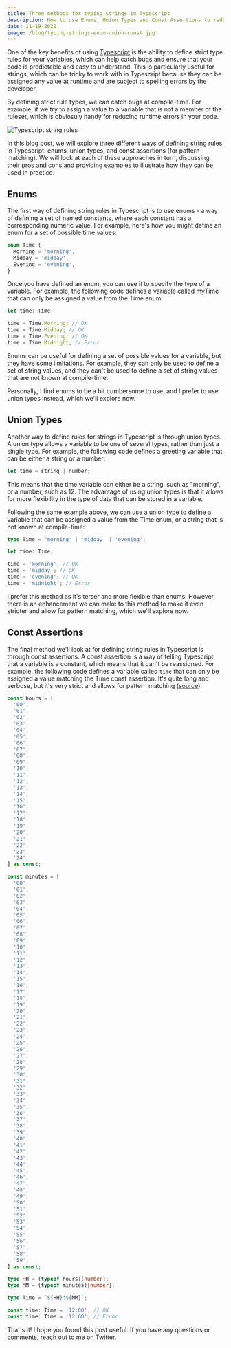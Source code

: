 ```yaml
---
title: Three methods for typing strings in Typescript
description: How to use Enums, Union Types and Const Assertions to reduce runtime errors for strings.
date: 11-19-2022
image: /blog/typing-strings-enum-union-const.jpg
---
```


One of the key benefits of using [Typescript](https://www.typescriptlang.org/) is the ability to define strict type rules for your variables, which can help catch bugs and ensure that your code is predictable and easy to understand. This is particularly useful for strings, which can be tricky to work with in Typescript because they can be assigned any value at runtime and are subject to spelling errors by the developer.

By defining strict rule types, we can catch bugs at compile-time. For example, if we try to assign a value to a variable that is not a member of the ruleset, which is obviosuly handy for reducing runtime errors in your code.

![Typescript string rules](/blog/time.png)

In this blog post, we will explore three different ways of defining string rules in Typescript: enums, union types, and const assertions (for pattern matching). We will look at each of these approaches in turn, discussing their pros and cons and providing examples to illustrate how they can be used in practice.

## Enums

The first way of defining string rules in Typescript is to use enums - a way of defining a set of named constants, where each constant has a corresponding numeric value. For example, here's how you might define an enum for a set of possible time values:

```ts
enum Time {
  Morning = 'morning',
  Midday = 'midday',
  Evening = 'evening',
}
```

Once you have defined an enum, you can use it to specify the type of a variable. For example, the following code defines a variable called myTime that can only be assigned a value from the Time enum:

```ts
let time: Time;

time = Time.Morning; // OK
time = Time.Midday; // OK
time = Time.Evening; // OK
time = Time.Midnight; // Error
```

Enums can be useful for defining a set of possible values for a variable, but they have some limitations. For example, they can only be used to define a set of string values, and they can't be used to define a set of string values that are not known at compile-time.

Personally, I find enums to be a bit cumbersome to use, and I prefer to use union types instead, which we'll explore now.

## Union Types

Another way to define rules for strings in Typescript is through union types. A union type allows a variable to be one of several types, rather than just a single type. For example, the following code defines a greeting variable that can be either a string or a number:

```ts
let time = string | number;
```

This means that the time variable can either be a string, such as "morning", or a number, such as 12. The advantage of using union types is that it allows for more flexibility in the type of data that can be stored in a variable.

Following the same example above, we can use a union type to define a variable that can be assigned a value from the Time enum, or a string that is not known at compile-time:

```ts
type Time = 'morning' | 'midday' | 'evening';

let time: Time;

time = 'morning'; // OK
time = 'midday'; // OK
time = 'evening'; // OK
time = 'midnight'; // Error
```

I prefer this method as it's terser and more flexible than enums. However, there is an enhancement we can make to this method to make it even stricter and allow for pattern matching, which we'll explore now.

## Const Assertions

The final method we'll look at for defining string rules in Typescript is through const assertions. A const assertion is a way of telling Typescript that a variable is a constant, which means that it can't be reassigned. For example, the following code defines a variable called `time` that can only be assigned a value matching the Time const assertion. It's quite long and verbose, but it's very strict and allows for pattern matching ([source](https://stackoverflow.com/a/74177605/14373765)):

```ts
const hours = [
  '00',
  '01',
  '02',
  '03',
  '04',
  '05',
  '06',
  '07',
  '08',
  '09',
  '10',
  '11',
  '12',
  '13',
  '14',
  '15',
  '16',
  '17',
  '18',
  '19',
  '20',
  '21',
  '22',
  '23',
  '24',
] as const;

const minutes = [
  '00',
  '01',
  '02',
  '03',
  '04',
  '05',
  '06',
  '07',
  '08',
  '09',
  '10',
  '11',
  '12',
  '13',
  '14',
  '15',
  '16',
  '17',
  '18',
  '19',
  '20',
  '21',
  '22',
  '23',
  '24',
  '25',
  '26',
  '27',
  '28',
  '29',
  '30',
  '31',
  '32',
  '33',
  '34',
  '35',
  '36',
  '37',
  '38',
  '39',
  '40',
  '41',
  '42',
  '43',
  '44',
  '45',
  '46',
  '47',
  '48',
  '49',
  '50',
  '51',
  '52',
  '53',
  '54',
  '55',
  '56',
  '57',
  '58',
  '59',
] as const;

type HH = (typeof hours)[number];
type MM = (typeof minutes)[number];

type Time = `${HH}:${MM}`;

const time: Time = '12:00'; // OK
const time: Time = '12:60'; // Error
```

That's it! I hope you found this post useful. If you have any questions or comments, reach out to me on [Twitter](https://twitter.com/haydenbleasel).
